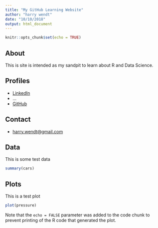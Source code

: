 ```yaml
---
title: "My GitHub Learning Website"
author: "harry wendt"
date: "10/10/2018"
output: html_document
---
```


```r
knitr::opts_chunk$set(echo = TRUE)
```

## About

This is site is intended as my sandpit to learn about R and Data Science.

## Profiles

* [LinkedIn](https://www.linkedin.com/in/harrywendt/)
* ...
* [GitHub](http://github.com/harry-wendt)

## Contact

* [harry.wendt@gmail.com](mailto:harry.wendt@gmail.com)

## Data

This is some test data

```r
summary(cars)
```

## Plots

This is a test plot

```r
plot(pressure)
```

Note that the `echo = FALSE` parameter was added to the code chunk to prevent printing of the R code that generated the plot.
